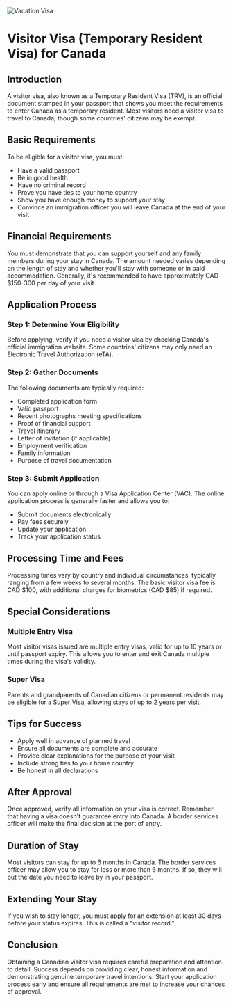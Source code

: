 ![Vacation Visa](/vacation.png)
# Visitor Visa (Temporary Resident Visa) for Canada

## Introduction
A visitor visa, also known as a Temporary Resident Visa (TRV), is an official document stamped in your passport that shows you meet the requirements to enter Canada as a temporary resident. Most visitors need a visitor visa to travel to Canada, though some countries' citizens may be exempt.

## Basic Requirements

To be eligible for a visitor visa, you must:

* Have a valid passport
* Be in good health
* Have no criminal record
* Prove you have ties to your home country
* Show you have enough money to support your stay
* Convince an immigration officer you will leave Canada at the end of your visit

## Financial Requirements

You must demonstrate that you can support yourself and any family members during your stay in Canada. The amount needed varies depending on the length of stay and whether you'll stay with someone or in paid accommodation. Generally, it's recommended to have approximately CAD $150-300 per day of your visit.

## Application Process

### Step 1: Determine Your Eligibility
Before applying, verify if you need a visitor visa by checking Canada's official immigration website. Some countries' citizens may only need an Electronic Travel Authorization (eTA).

### Step 2: Gather Documents

The following documents are typically required:

* Completed application form
* Valid passport
* Recent photographs meeting specifications
* Proof of financial support
* Travel itinerary
* Letter of invitation (if applicable)
* Employment verification
* Family information
* Purpose of travel documentation

### Step 3: Submit Application

You can apply online or through a Visa Application Center (VAC). The online application process is generally faster and allows you to:

* Submit documents electronically
* Pay fees securely
* Update your application
* Track your application status

## Processing Time and Fees

Processing times vary by country and individual circumstances, typically ranging from a few weeks to several months. The basic visitor visa fee is CAD $100, with additional charges for biometrics (CAD $85) if required.

## Special Considerations

### Multiple Entry Visa
Most visitor visas issued are multiple entry visas, valid for up to 10 years or until passport expiry. This allows you to enter and exit Canada multiple times during the visa's validity.

### Super Visa
Parents and grandparents of Canadian citizens or permanent residents may be eligible for a Super Visa, allowing stays of up to 2 years per visit.

## Tips for Success

* Apply well in advance of planned travel
* Ensure all documents are complete and accurate
* Provide clear explanations for the purpose of your visit
* Include strong ties to your home country
* Be honest in all declarations

## After Approval

Once approved, verify all information on your visa is correct. Remember that having a visa doesn't guarantee entry into Canada. A border services officer will make the final decision at the port of entry.

## Duration of Stay

Most visitors can stay for up to 6 months in Canada. The border services officer may allow you to stay for less or more than 6 months. If so, they will put the date you need to leave by in your passport.

## Extending Your Stay

If you wish to stay longer, you must apply for an extension at least 30 days before your status expires. This is called a "visitor record."

## Conclusion

Obtaining a Canadian visitor visa requires careful preparation and attention to detail. Success depends on providing clear, honest information and demonstrating genuine temporary travel intentions. Start your application process early and ensure all requirements are met to increase your chances of approval.
